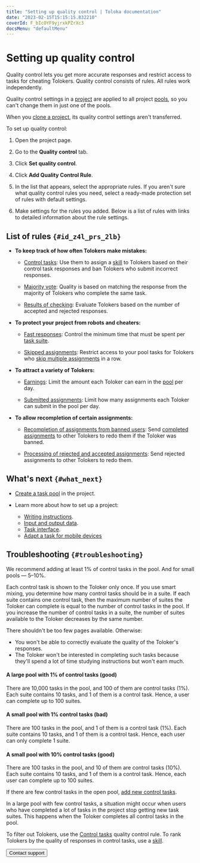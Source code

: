 ```yaml
---
title: "Setting up quality control | Toloka documentation"
date: "2023-02-15T15:15:15.832210"
coverId: F_bIcOYF9yjrxkPZrXc3
docsMenu: "defaultMenu"
---
```



# Setting up quality control

Quality control lets you get more accurate responses and restrict access to tasks for cheating Tolokers. Quality control consists of rules. All rules work independently.

<Note mode="warning" title="Warning">

Quality control settings in a [project](/docs/glossary#project) are applied to all project [pools](/docs/glossary#pool), so you can't change them in just one of the pools.

When you [clone a project](/docs/guide/project), its quality control settings aren't transferred.

</Note>

To set up quality control:

1. Open the project page.

1. Go to the **Quality control** tab.

1. Click **Set quality control**.

1. Click **Add Quality Control Rule**.

1. In the list that appears, select the appropriate rules. If you aren't sure what quality control rules you need, select a ready-made protection set of rules with default settings.

1. Make settings for the rules you added. Below is a list of rules with links to detailed information about the rule settings.

## List of rules `{#id_z4l_prs_2lb}`
- **To keep track of how often Tolokers make mistakes:**

    - [Control tasks](/docs/guide/goldenset): Use them to assign a [skill](/docs/glossary#skill) to Tolokers based on their control task responses and ban Tolokers who submit incorrect responses.

    - [Majority vote](/docs/guide/mvote): Quality is based on matching the response from the majority of Tolokers who complete the same task.

    - [Results of checking](/docs/guide/reviewing-assignments): Evaluate Tolokers based on the number of accepted and rejected responses.

- **To protect your project from robots and cheaters:**

    - [Fast responses](/docs/guide/quick-answers): Control the minimum time that must be spent per [task suite](/docs/glossary#task-suite).

    - [Skipped assignments](/docs/guide/skipped-assignments): Restrict access to your pool tasks for Tolokers who [skip multiple assignments](/docs/guide/pool_statistic-pool#skipped-tasks) in a row.

- **To attract a variety of Tolokers:**

    - [Earnings](/docs/guide/income): Limit the amount each Toloker can earn in the [pool](/docs/glossary#pool) per day.

    - [Submitted assignments](/docs/guide/submitted-answers): Limit how many assignments each Toloker can submit in the pool per day.

- **To allow recompletion of certain assignments:**

    - [Recompletion of assignments from banned users](/docs/guide/restore-task-overlap): Send [completed assignments](/docs/glossary#completed-tasks) to other Tolokers to redo them if the Toloker was banned.

    - [Processing of rejected and accepted assignments](/docs/guide/reassessment-after-accepting): Send rejected assignments to other Tolokers to redo them.

## What's next `{#what_next}`
- [Create a task pool](/docs/guide/pool-main) in the project.
- Learn more about how to set up a project:

    - [Writing instructions](/docs/guide/instruction).
    - [Input and output data](/docs/guide/incoming).
    - [Task interface](/docs/guide/spec).
    - [Adapt a task for mobile devices](/docs/guide/mobile)

## Troubleshooting `{#troubleshooting}`

<FaqSetQualityControl/>

<Cut title="How many control tasks do I need to add?">

We recommend adding at least 1% of control tasks in the pool. And for small pools — 5–10%.

<Cut title="Why's that?">

Each control task is shown to the Toloker only once. If you use smart mixing, you determine how many control tasks should be in a suite. If each suite contains one control task, then the maximum number of suites the Toloker can complete is equal to the number of control tasks in the pool. If you increase the number of control tasks in a suite, the number of suites available to the Toloker decreases by the same number.

There shouldn't be too few pages available. Otherwise:

- You won't be able to correctly evaluate the quality of the Toloker's responses.
- The Toloker won't be interested in completing such tasks because they'll spend a lot of time studying instructions but won't earn much.

<Cut title="Example">

#### A large pool with 1% of control tasks (good)

There are 10,000 tasks in the pool, and 100 of them are control tasks (1%). Each suite contains 10 tasks, and 1 of them is a control task. Hence, a user can complete up to 100 suites.

#### A small pool with 1% control tasks (bad)

There are 100 tasks in the pool, and 1 of them is a control task (1%). Each suite contains 10 tasks, and 1 of them is a control task. Hence, each user can only complete 1 suite.

#### A small pool with 10% control tasks (good)

There are 100 tasks in the pool, and 10 of them are control tasks (10%). Each suite contains 10 tasks, and 1 of them is a control task. Hence, each user can complete up to 100 suites.

</Cut>

</Cut>

If there are few control tasks in the open pool, [add new control tasks](/docs/guide/troubleshooting/troubleshooting#add-gs).

<Cut title="What for">

In a large pool with few control tasks, a situation might occur when users who have completed a lot of tasks in the project stop getting new task suites. This happens when the Toloker completes all control tasks in the pool.

</Cut>

<Note mode="note" title="Note">

To filter out Tolokers, use the [Control tasks](/docs/guide/control) quality control rule. To rank Tolokers by the quality of responses in control tasks, use a [skill](/docs/guide/nav).

</Note>

</Cut>

<FaqCorrectResponsesCounted/>

<FaqSkillForEveryPool/>

<FaqSkillForDifferentProjects/>

<FaqDisableTasks/>

<Button themeColor="light" view="default" size="l" type="link" url="/docs/guide/troubleshooting/support?form-source=guide-project-qa">Contact support</Button>
